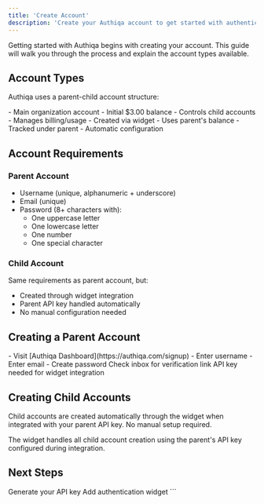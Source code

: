 ```yaml
---
title: 'Create Account'
description: 'Create your Authiqa account to get started with authentication'
---
```


Getting started with Authiqa begins with creating your account. This guide will walk you through the process and explain the account types available.

## Account Types

Authiqa uses a parent-child account structure:

<CardGroup cols={2}>
  <Card title="Parent Account" icon="building">
    - Main organization account
    - Initial $3.00 balance
    - Controls child accounts
    - Manages billing/usage
  </Card>
  <Card title="Child Account" icon="user-group">
    - Created via widget
    - Uses parent's balance
    - Tracked under parent
    - Automatic configuration
  </Card>
</CardGroup>

## Account Requirements

### Parent Account
- Username (unique, alphanumeric + underscore)
- Email (unique)
- Password (8+ characters with):
  - One uppercase letter
  - One lowercase letter
  - One number
  - One special character

### Child Account
Same requirements as parent account, but:
- Created through widget integration
- Parent API key handled automatically
- No manual configuration needed

## Creating a Parent Account

<Steps>
  <Step title="Register">
    - Visit [Authiqa Dashboard](https://authiqa.com/signup)
    - Enter username
    - Enter email
    - Create password
  </Step>

  <Step title="Verify Email">
    Check inbox for verification link
  </Step>

  <Step title="Get API Key">
    API key needed for widget integration
  </Step>
</Steps>

## Creating Child Accounts

Child accounts are created automatically through the widget when integrated with your parent API key. No manual setup required.

<Note>
The widget handles all child account creation using the parent's API key configured during integration.
</Note>

## Next Steps

<CardGroup cols={2}>
  <Card
    title="Get API Key"
    icon="key"
    href="/getting-started/api-keys"
  >
    Generate your API key
  </Card>
  <Card
    title="Widget Setup"
    icon="code"
    href="/authentication/widget-setup"
  >
    Add authentication widget
  </Card>
</CardGroup>
```
